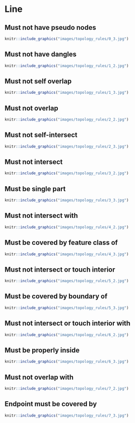 # Line

## Must not have pseudo nodes

```r
knitr::include_graphics("images/topology_rules/0_3.jpg")
```

## Must not have dangles

```r
knitr::include_graphics("images/topology_rules/1_2.jpg")
```

## Must not self overlap

```r
knitr::include_graphics("images/topology_rules/1_3.jpg")
```

## Must not overlap

```r
knitr::include_graphics("images/topology_rules/2_2.jpg")
```

## Must not self-intersect

```r
knitr::include_graphics("images/topology_rules/2_3.jpg")
```

## Must not intersect

```r
knitr::include_graphics("images/topology_rules/3_2.jpg")
```

## Must be single part

```r
knitr::include_graphics("images/topology_rules/3_3.jpg")
```

## Must not intersect with

```r
knitr::include_graphics("images/topology_rules/4_2.jpg")
```

## Must be covered by feature class of

```r
knitr::include_graphics("images/topology_rules/4_3.jpg")
```

## Must not intersect or touch interior

```r
knitr::include_graphics("images/topology_rules/5_2.jpg")
```

## Must be covered by boundary of

```r
knitr::include_graphics("images/topology_rules/5_3.jpg")
```

## Must not intersect or touch interior with

```r
knitr::include_graphics("images/topology_rules/6_2.jpg")
```

## Must be properly inside

```r
knitr::include_graphics("images/topology_rules/6_3.jpg")
```

## Must not overlap with

```r
knitr::include_graphics("images/topology_rules/7_2.jpg")
```

## Endpoint must be covered by

```r
knitr::include_graphics("images/topology_rules/7_3.jpg")
```

